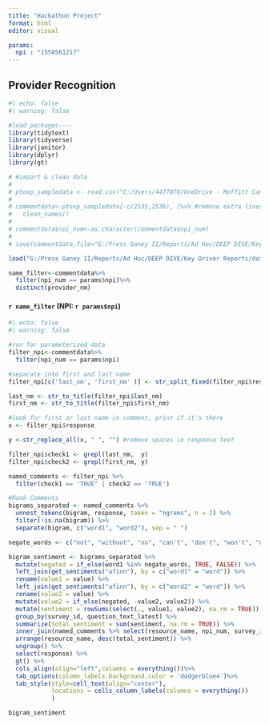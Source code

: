 ---
title: "Hackathon Project"
format: html
editor: visual

params:
  npi : "1558561217"
---

## Provider Recognition

```{r}
#| echo: false
#| warning: false 

#load packages----
library(tidytext)
library(tidyverse)
library(janitor)
library(dplyr)
library(gt)

# #import & clean data
# 
# ptexp_sampledata <- read.csv("C:/Users/4477078/OneDrive - Moffitt Cancer Center/Hackathon/data.csv")
# 
# commentdata<-ptexp_sampledata[-c(2535,2536), ]%>% #remove extra lines of info
#   clean_names()
# 
# commentdata$npi_num<-as.character(commentdata$npi_num)
# 
# save(commentdata,file="G:/Press Ganey II/Reports/Ad Hoc/DEEP DIVE/Key Driver Reports/data/commentdata.Rdata")

load("G:/Press Ganey II/Reports/Ad Hoc/DEEP DIVE/Key Driver Reports/data/commentdata.Rdata")

name_filter<-commentdata%>%
  filter(npi_num == params$npi)%>%
  distinct(provider_nm)
```

#### `r name_filter` (NPI: `r params$npi`)

```{r}
#| echo: false
#| warning: false

#run for parameterized data
filter_npi<-commentdata%>%
  filter(npi_num == params$npi)

#separate into first and last name
filter_npi[c('last_nm', 'first_nm' )] <- str_split_fixed(filter_npi$resource_name, ' ', 2)

last_nm <- str_to_title(filter_npi$last_nm)
first_nm <- str_to_title(filter_npi$first_nm)

#look for first or last name in comment, print if it's there
x <- filter_npi$response

y <-str_replace_all(x, " ", "") #remove spaces in response text

filter_npi$check1 <- grepl(last_nm,  y)
filter_npi$check2 <- grepl(first_nm, y)

named_comments <- filter_npi %>%
  filter(check1 == 'TRUE' | check2 == 'TRUE') 

#Rank Comments
bigrams_separated <- named_comments %>% 
  unnest_tokens(bigram, response, token = "ngrams", n = 2) %>% 
  filter(!is.na(bigram)) %>% 
  separate(bigram, c("word1", "word2"), sep = " ")  

negate_words <- c("not", "without", "no", "can't", "don't", "won't", "never")

bigram_sentiment <- bigrams_separated %>%
  mutate(negated = if_else(word1 %in% negate_words, TRUE, FALSE)) %>% 
  left_join(get_sentiments("afinn"), by = c("word1" = "word")) %>%
  rename(value1 = value) %>% 
  left_join(get_sentiments("afinn"), by = c("word2" = "word")) %>% 
  rename(value2 = value) %>% 
  mutate(value2 = if_else(negated, -value2, value2)) %>% 
  mutate(sentiment = rowSums(select(., value1, value2), na.rm = TRUE)) %>% 
  group_by(survey_id, question_text_latest) %>% 
  summarize(total_sentiment = sum(sentiment, na.rm = TRUE)) %>% 
  inner_join(named_comments %>% select(resource_name, npi_num, survey_id, question_text_latest, response), by = c("survey_id", "question_text_latest")) %>% 
  arrange(resource_name, desc(total_sentiment)) %>%
  ungroup() %>%
  select(response) %>%
  gt() %>%
  cols_align(align="left",columns = everything())%>%
  tab_options(column_labels.background.color = 'dodgerblue4')%>%
  tab_style(style=cell_text(align="center"),
            locations = cells_column_labels(columns = everything())
            )

bigram_sentiment

```
